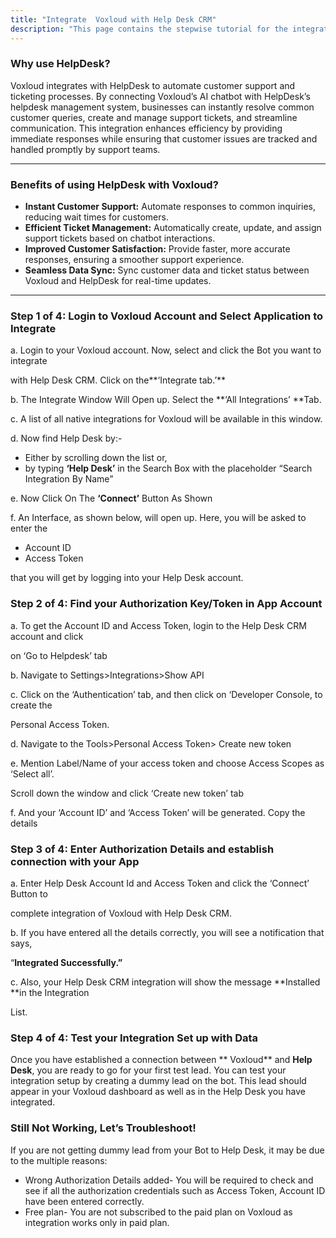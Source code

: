 ```yaml
---
title: "Integrate  Voxloud with Help Desk CRM"
description: "This page contains the stepwise tutorial for the integration with  Voxloud"
---
```


### **Why use HelpDesk?**

 Voxloud integrates with HelpDesk to automate customer support and ticketing processes. By connecting  Voxloud’s AI chatbot with HelpDesk’s helpdesk management system, businesses can instantly resolve common customer queries, create and manage support tickets, and streamline communication. This integration enhances efficiency by providing immediate responses while ensuring that customer issues are tracked and handled promptly by support teams.

---

### **Benefits of using HelpDesk with  Voxloud?**

- **Instant Customer Support:** Automate responses to common inquiries, reducing wait times for customers.
- **Efficient Ticket Management:** Automatically create, update, and assign support tickets based on chatbot interactions.
- **Improved Customer Satisfaction:** Provide faster, more accurate responses, ensuring a smoother support experience.
- **Seamless Data Sync:** Sync customer data and ticket status between  Voxloud and HelpDesk for real-time updates.

---

### **Step 1 of 4: Login to  Voxloud Account and Select Application to Integrate**

a. Login to your  Voxloud account. Now, select and click the Bot you want to integrate

with Help Desk CRM. Click on the**‘Integrate tab.’** 

b. The Integrate Window Will Open up. Select the **‘All Integrations’ **Tab.

c. A list of all native integrations for  Voxloud will be available in this window.

d. Now find Help Desk by:-

- Either by scrolling down the list or,
- by typing **‘Help Desk’** in the Search Box with the placeholder “Search Integration By Name”

e. Now Click On The **‘Connect’** Button As Shown

f. An Interface, as shown below, will open up. Here, you will be asked to enter the

- Account ID
- Access Token

that you will get by logging into your Help Desk account.

### **Step 2 of 4: Find your Authorization Key/Token in App Account**

a. To get the Account ID and Access Token, login to the Help Desk CRM account and click

on ‘Go to Helpdesk’ tab

b. Navigate to Settings\>Integrations\>Show API

c. Click on the ‘Authentication’ tab, and then click on ‘Developer Console, to create the

Personal Access Token.

d. Navigate to the Tools\>Personal Access Token\> Create new token

e. Mention Label/Name of your access token and choose Access Scopes as ‘Select all’.

Scroll down the window and click ‘Create new token’ tab

f. And your ‘Account ID’ and ‘Access Token’ will be generated. Copy the details

### **Step 3 of 4: Enter Authorization Details and establish connection with your App**

a. Enter Help Desk Account Id and Access Token and click the ‘Connect’ Button to

complete integration of  Voxloud with Help Desk CRM.

b. If you have entered all the details correctly, you will see a notification that says,

“**Integrated Successfully.”**

c. Also, your Help Desk CRM integration will show the message **Installed **in the Integration

List.

### **Step 4 of 4: Test your Integration Set up with Data**

Once you have established a connection between ** Voxloud** and **Help Desk**, you are ready to go for your first test lead. You can test your integration setup by creating a dummy lead on the bot. This lead should appear in your  Voxloud dashboard as well as in the Help Desk you have integrated.

### **Still Not Working, Let’s Troubleshoot\!**

If you are not getting dummy lead from your Bot to Help Desk, it may be due to the multiple reasons:

- Wrong Authorization Details added- You will be required to check and see if all the authorization credentials such as Access Token, Account ID have been entered correctly.
- Free plan- You are not subscribed to the paid plan on  Voxloud as integration works only in paid plan.

 